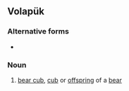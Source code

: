 ==Volapük==

===Alternative forms===
* {{l|vo|beruyl}}

===Noun===
{{infl|vo|noun}}

# [[bear cub]], [[cub]] or [[offspring]] of a [[bear]]